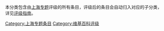 本分类包含由[[Wikipedia:上海专题|上海专题]]评级的所有条目，评级后的条目会自动归入对应的子分类，详见[[Wikipedia:上海专题/评级|评级指南]]。

{{Articles by Quality|topic=上海}}
[[Category:上海专题条目|Category:上海专题条目]]
[[Category:维基百科评级|Category:维基百科评级]]